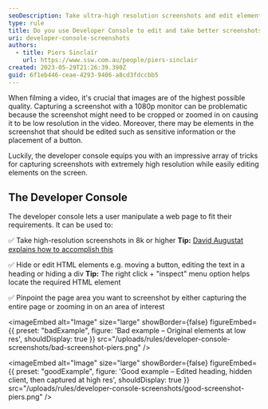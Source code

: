 ```yaml
---
seoDescription: Take ultra-high resolution screenshots and edit elements on screen using the developer console to enhance video quality.
type: rule
title: Do you use Developer Console to edit and take better screenshots?
uri: developer-console-screenshots
authors:
  - title: Piers Sinclair
    url: https://www.ssw.com.au/people/piers-sinclair
created: 2023-05-29T21:26:39.390Z
guid: 6f1eb446-ceae-4293-9406-a8cd3fdccbb5
---
```


When filming a video, it's crucial that images are of the highest possible quality. Capturing a screenshot with a 1080p monitor can be problematic because the screenshot might need to be cropped or zoomed in on causing it to be low resolution in the video. Moreover, there may be elements in the screenshot that should be edited such as sensitive information or the placement of a button.

Luckily, the developer console equips you with an impressive array of tricks for capturing screenshots with extremely high resolution while easily editing elements on the screen.
## The Developer Console

The developer console lets a user manipulate a web page to fit their requirements. It can be used to:

✅ Take high-resolution screenshots in 8k or higher
 **Tip:** [David Augustat explains how to accomplish this](https://davidaugustat.com/web/take-ultra-high-resolution-screenshots-in-chrome)

✅ Hide or edit HTML elements e.g. moving a button, editing the text in a heading or hiding a div
 **Tip:** The right click + "inspect" menu option helps locate the required HTML element

✅ Pinpoint the page area you want to screenshot by either capturing the entire page or zooming in on an area of interest

<imageEmbed
  alt="Image"
  size="large"
  showBorder={false}
  figureEmbed={{
    preset: "badExample",
    figure: 'Bad example – Original elements at low res',
    shouldDisplay: true
  }}
  src="/uploads/rules/developer-console-screenshots/bad-screenshot-piers.png"
/>

<imageEmbed
  alt="Image"
  size="large"
  showBorder={false}
  figureEmbed={{
    preset: "goodExample",
    figure: 'Good example – Edited heading, hidden client, then captured at high res',
    shouldDisplay: true
  }}
  src="/uploads/rules/developer-console-screenshots/good-screenshot-piers.png"
/>
